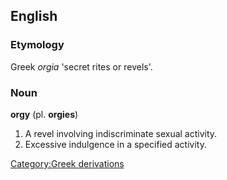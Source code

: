 ==English==

===Etymology===
Greek ''orgia'' 'secret rites or revels'.

===Noun===
'''orgy''' (pl. '''orgies''')
#A revel involving indiscriminate sexual activity.
#Excessive indulgence in a specified activity.
[[Category:Greek derivations]]